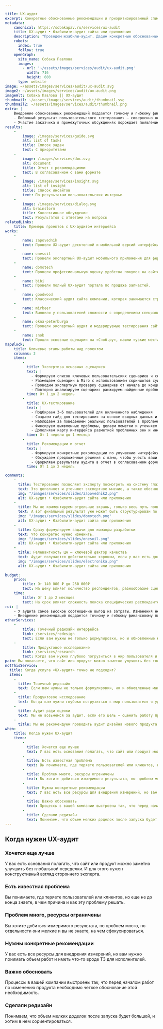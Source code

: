 ```yaml
---

title: UX-аудит
excerpt: Конкретные обоснованные рекомендации и приоритизированный список задач по исправлению критичных для бизнеса проблем в интерфейсе продукта.
metadata:
    canonical: https://sobakapav.ru/services/ux-audit
    title: UX-аудит • Юзабилити-аудит сайта или приложения
    description: "Проведем юзабили-аудит. Дадим конкретные обоснованные рекомендации и приоритизированный список задач по исправлению критичных для бизнеса проблем в интерфейсе продукта."
    robots:
      index: true
      follow: true
    openGraph:
      site_name: Собака Павлова
      images:
        - url: '~/assets/images/services/audit/ux-audit.png'
          width: 716
          height: 600
      type: website
image: ~/assets/images/services/audit/ux-audit.svg
image2: ~/assets/images/services/audit/ux-audit.png
imageAlt: Собака Павлова || UX-аудит
thumbnail: ~/assets/images/services/audit/thumbnail.svg
thumbnail2: ~/assets/images/services/audit/thumbnail.png
extra: |
    Внедрение обоснованных рекомендаций поддается точному и гибкому финансовому планированию
    - Побочный результат пользовательского тестирования — совершенно непредсказуемые инсайты, выходящие за рамки чистого интерфейса.
    - Участие заказчика в промежуточных обсуждениях порождает появление идей, что требует изменения, помимо самого интерфейса.
results:
    -
        image: /images/services/guide.svg
        alt: list of tasks
        title: Список задач
        text: С приоритетами
    -
        image: /images/services/doc.svg
        alt: document
        title: Отчет с рекомендациями
        text: В согласованном с вами формате
    -
        image: /images/services/insight.svg
        alt: list of insight
        title: Список инсайтов
        text: По результатам пользовательских интервью  
    -   
        image: /images/services/dialog.svg
        alt: brainstorm
        title: Коллективное обсуждение
        text: Результатов с ответами на вопросы                                                    
relatedLinks:
    title: Примеры проектов с UX-аудитом интерфейса
works:
    -
        name: zapovednik
        text: Провели UX-аудит десктопной и мобильной версий интерфейса по согласованным пользовательским сценариям.
    -
        name: onesoil
        text: Провели экспертный UX-аудит мобильного приложения для фермеров и составили список проблем и рекомендаций.
    -
        name: domotech
        text: Провели профессиональную оценку удобства покупок на сайте.
    -
        name: bibi
        text: Провели полный UX-аудит портала по продаже запчастей.
    -
        name: goodwood
        text: Классический аудит сайта компании, которая занимается строительством частных домов под ключ.
    -
        name: mirbeer
        text: Выявили у пользователей сложности с определением специализации магазина.
    -
        name: okna-peterburga
        text: Провели экспертный аудит и модерируемые тестирования сайта компании.
    -
        name: snob
        text: Прошли основные сценарии на «Сноб.ру», нашли «узкие места» и показали, как их можно исправить.
mapBlock:
    title: Ключевые этапы работы над проектом
    columns: 3
    items:
        -
          title: Экспертиза основных сценариев
          text: |
            - Формируем список ключевых пользовательских сценариев и согласуем его с вами
            - Размещаем сценарии в Miro с использованием скриншотов существующего интерфейса
            - Проводим экспертную проверку сценариев от начала до конца, фиксируя выявленные проблемы
            - Повторно анализируем сценарии: ранжируем найденные проблемы по степени критичности и выделяем участки, требующие дополнительного тестирования на пользователях
          time: От 1 до 2 недель
        -
          title: UX-тестирование
          text: |
            - Подбираем 3–5 пользователей для включенного наблюдения
            - Создаем гайд для тестирования на основе вводных данных и нашей экспертизы
            - Наблюдаем за поведением реальных пользователей в проблемных местах интерфейса
            - Фиксируем выявленные проблемы, делаем пометки и уточняем спорные моменты
            - Дополняем карту интерфейса разметкой проблемных зон и инсайтов, обнаруженных в ходе тестирования
          time: От 1 недели до 1 месяца
        -
          title: Рекомендации и отчет
          text: |
            - Формируем конкретные рекомендации по улучшению интерфейса
            - Обсуждаем предложенные решения с вами, чтобы учесть ваши приоритеты и ограничения
            - Оформляем результаты аудита в отчет в согласованном формате
          time: От 1 до 2 недель

comments: 
    -
      title: Тестирование позволяет эксперту посмотреть на систему глазами пользователя
      text: Это дополняет и уточняет экспертное мнение, а также обосновывает, почему та или иная проблема критична.
      img: "/images/services/slides/zapovednik2.png"
      alt: UX-аудит • Юзабилити-аудит сайта или приложения
    -
      title: Мы не комментируем отдельные экраны, только весь путь пользователя по сценарию
      text: А вот финальный результат уже может быть структурирован по страницам для упрощения работы с замечаниями.
      img: "/images/services/slides/domotech.png"
      alt: UX-аудит • Юзабилити-аудит сайта или приложения
    -
      title: Сразу формулируем задачи для команды разработки
      text: Что конкретно нужно изменить.
      img: "/images/services/slides/onesoil.png"
      alt: UX-аудит • Юзабилити-аудит сайта или приложения
    -
      title: Релевантность ЦА — ключевой фактор качества
      text: Аудит получается действительно хорошим, если у вас есть доступ к вашей целевой аудитории.
      img: "/images/services/slides/electronika.png"
      alt: UX-аудит • Юзабилити-аудит сайта или приложения
    
budget:
    price:
        title: От 140 000 ₽ до 250 000₽
        text: На цену влияет количество респондентов, разнообразие сценариев и интерфейсов (сайт, мобильная версия). Если решение вашей задачи выходит за рамки этого бюджета, то речь уже не про аудит, а про исследование.
    time:
        title: От 1 до 2 месяцев
        text: На срок влияет сложность поиска специфических респондентов и скорость согласования рабочих материалов. 
roi: |
    - У аудита самое высокое соотношение выгод на затраты. Изменения небольшие и «дешевые», а результат может быть незначительным (проблема не в интерфейсе), пропорциональным (повышение конверсии) или экспоненциальным (куммулятивный эффект от улучшения пользовательского опыта в целом).
    - Внедрение рекомендаций поддается точному и гибкому финансовому планированию. Это редкий пример дизайн-задачи, которая позволяет продвигаться к большому результату маленькими шагами. Вы сами решаете, в какой степени реализовывать рекомендации, вносить все изменения или только самое важно, исправлять все сразу или постепенно. Эффект будет в любом случае.
otherServices:
    - 
        title: Точечный редизайн интерфейса
        link: /services/redesign
        text: Если вам нужны не только формулировки, но и обновленные макеты, то вам поможет точечный редизайн.
    - 
        title: Продуктовое исследование
        link: /services/research 
        text: Когда вам нужно глубоко погрузиться в мир пользователя и уделить большое внимание реалиям пользовательского поведения, то аудита недостаточно, нужно продуктовое исследование.    
pain: Вы полагаете, что сайт или продукт можно заметно улучшить без глобальной переделки. Есть проблемы, нужны конкретные рекомендации или обоснование изменений.
notThisService:
  title: Когда услуга «UX-аудит» точно не подходит?
  items:
    -
      title: Точечный редизайн
      text: Если вам нужны не только формулировки, но и обновленные макеты, то вам поможет [точечный редизайн](/services/redesign).
    -
      title: Продуктовое исследование
      text: Когда вам нужно глубоко погрузиться в мир пользователя и уделить большое внимание реалиям пользовательского поведения, то аудита недостаточно, нужно [продуктовое исследование](/services/research).
    -
      title: Аудит ради оценки
      text: Мы не возьмемся за аудит, если его цель — оценить работу предыдущего подрядчика, а не улучшить дизайн. Мы фокусируемся не на том, что плохо, а на том, как лучше.
    -
      title: Мы не рекомендуем проводить аудит дизайна нового продукта, который еще не работает и находится в стадии запуска. 
when:
    title: Когда нужен UX-аудит
    items:
        -
          title: Хочется еще лучше
          text: У вас есть основания полагать, что сайт или продукт можно заметно улучшить без глобальной переделки. И для этого нужен конструктивный взгляд стороннего эксперта.
        -
          title: Есть известная проблема
          text: Вы понимаете, где теряете пользователей или клиентов, но еще не до конца знаете, в чем причина и как эту проблему решать. 
        -
          title: Проблем много, ресурсы ограничены
          text: Вы хотите добиться измеримого результата, но проблем много, по отдельности они мелкие и вы не знаете, на чем сфокусироваться. 
        -
          title: Нужны конкретные рекомендации
          text: У вас есть все ресурсы для внедрения измерений, но вам нужно понимать объем работ и иметь что-то вроде ТЗ для исполнителей. 
        -
          title: Важно обосновать
          text: Процессы в вашей компании выстроены так, что перед началом работ по изменению продукта необходимо четкое обоснование этой необходимость.
        -
          title: Сделали редизайн
          text: Понимаем, что объем мелких доделок после запуска будет большой, и хотим в нем сориентироваться.
---
```


## Когда нужен UX-аудит

### Хочется еще лучше

У вас есть основания полагать, что сайт или продукт можно заметно улучшить без глобальной переделки. И для этого нужен конструктивный взгляд стороннего эксперта.

### Есть известная проблема

Вы понимаете, где теряете пользователей или клиентов, но еще не до конца знаете, в чем причина и как эту проблему решать. 

### Проблем много, ресурсы ограничены

Вы хотите добиться измеримого результата, но проблем много, по отдельности они мелкие и вы не знаете, на чем сфокусироваться. 

### Нужны конкретные рекомендации

У вас есть все ресурсы для внедрения измерений, но вам нужно понимать объем работ и иметь что-то вроде ТЗ для исполнителей. 

### Важно обосновать

Процессы в вашей компании выстроены так, что перед началом работ по изменению продукта необходимо четкое обоснование этой необходимость.

### Сделали редизайн

Понимаем, что объем мелких доделок после запуска будет большой, и хотим в нем сориентироваться.

